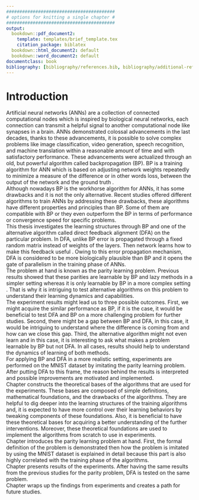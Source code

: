 ```yaml
---
#########################################
# options for knitting a single chapter #
#########################################
output:
  bookdown::pdf_document2:
    template: templates/brief_template.tex
    citation_package: biblatex
  bookdown::html_document2: default
  bookdown::word_document2: default
documentclass: book
bibliography: [bibliography/references.bib, bibliography/additional-references.bib]
---
```


# Introduction {.unnumbered}

```{=tex}
\adjustmtc
\markboth{Introduction}{}
```

Artificial neural networks (ANNs) are a collection of connected computational nodes which is inspired by biological neural networks, each connection can transmit a helpful signal to another computational node like synapses in a brain. ANNs demonstrated colossal advancements in the last decades, thanks to these advancements, it is possible to solve complex problems like image classification, video generation, speech recognition, and machine translation within a reasonable amount of time and with satisfactory performance. These advancements were actualized through an old, but powerful algorithm called backpropagation (BP). BP is a training algorithm for ANN which is based on adjusting network weights repeatedly to minimize a measure of the difference or in other words loss, between the output of the network and the ground truth \cite{Rumelhart:1986we}. \
Although nowadays BP is the workhorse algorithm for ANNs, it has some drawbacks and it is not the only alternative. Recent studies offered different algorithms to train ANNs by addressing these drawbacks, these algorithms have different properties and principles than BP. Some of them are compatible with BP or they even outperform the BP in terms of performance or convergence speed for specific problems. \
This thesis investigates the learning structures through BP and one of the alternative algorithm called direct feedback alignment (DFA) on the particular problem. In DFA, unlike BP error is propagated through a fixed random matrix instead of weights of the layers. Then network learns how to make this feedback useful \cite{nøkland2016direct}. Owing to this error propagation mechanism, DFA is considered to be more biologically plausible than BP and it opens the gate of parallelism in the training phase of ANNs.  
The problem at hand is known as the parity learning problem. Previous results showed that these parities are learnable by BP and lazy methods in a simpler setting whereas it is only learnable by BP in a more complex setting \cite{DBLP:journals/corr/abs-2002-07400}. That is why it is intriguing to test alternative algorithms on this problem to understand their learning dynamics and capabilities. \
The experiment results might lead us to three possible outcomes. First, we might acquire the similar performance as BP, if it is the case, it would be beneficial to test DFA and BP on a more challenging problem for further studies. Second, there might be a gap between BP and DFA, in this case, it would be intriguing to understand where the difference is coming from and how can we close this gap. Third, the alternative algorithm might not even learn and in this case, it is interesting to ask what makes a problem learnable by BP but not DFA. In all cases, results should help to understand the dynamics of learning of both methods. \
For applying BP and DFA in a more realistic setting, experiments are performed on the MNIST dataset by imitating the parity learning problem. After putting DFA to this frame, the reason behind the results is interpreted and possible improvements are motivated and implemented.\
Chapter \ref{chap:chapter_1} constructs the theoretical bases of the algorithms that are used for the experiments. These bases are composed of simple definitions, mathematical foundations, and the drawbacks of the algorithms. They are helpful to dig deeper into the learning structures of the training algorithms and, it is expected to have more control over their learning behaviors by tweaking components of these foundations. Also, it is beneficial to have these theoretical bases for acquiring a better understanding of the further interventions. Moreover, these theoretical foundations are used to implement the algorithms from scratch to use in experiments.\
Chapter \ref{chap:chapter_2} introduces the parity learning problem at hand. First, the formal definition of the problem is demonstrated then how the problem is imitated by using the MNIST dataset is explained in detail because this part is also highly correlated with the training phase of the algorithms.\
Chapter \ref{chap:chapter_3} presents results of the experiments. After having the same results from the previous studies for the parity problem, DFA is tested on the same problem. \
Chapter \ref{chap:chapter_4} wraps up the findings from experiments and creates a path for future studies. 